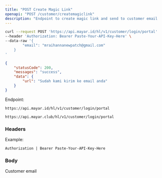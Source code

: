 ```yaml
---
title: "POST Create Magic Link"
openapi: "POST /customer/createmagiclink"
description: "Endpoint to create magic link and send to customer email for their login in our customer portal"
---
```


<RequestExample>

```bash Request Example
curl --request POST 'https://api.mayar.id/hl/v1/customer/login/portal' \
--header 'Authorization: Bearer Paste-Your-API-Key-Here' \
--data-raw '{
    	"email": "mraihannanewpatch@gmail.com"
	}
'
```

</RequestExample>

<ResponseExample>

```json Response Example 200
{
    "statusCode": 200,
    "messages": "success",
    "data": {
        "url": "Sudah kami kirim ke email anda"
    }
}
```

</ResponseExample>

Endpoint:

<CodeGroup>

```Production Production
https://api.mayar.id/hl/v1/customer/login/portal
```


```Sandbox Sandbox
https://api.mayar.club/hl/v1/customer/login/portal
```

</CodeGroup>

### Headers

<ResponseField name="Authorization" type="string" required>
  Example:

  `Authorization | Bearer Paste-Your-API-Key-Here`
</ResponseField>

### Body

<ParamField path="email" type="string" required>
  Customer email
</ParamField>